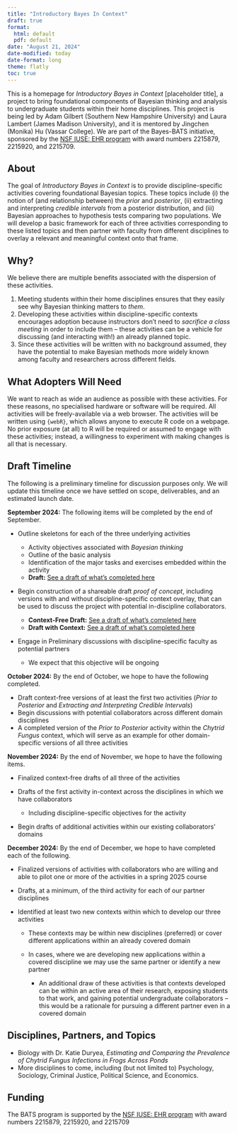 ```yaml
---
title: "Introductory Bayes In Context"
draft: true
format: 
  html: default
  pdf: default
date: "August 21, 2024"
date-modified: today
date-format: long
theme: flatly
toc: true
---
```


:::{.callout-note}

This is a homepage for *Introductory Bayes in Context* [placeholder title], a project to bring foundational components of Bayesian thinking and analysis to undergraduate students within their home disciplines. This project is being led by Adam Gilbert (Southern New Hampshire University) and Laura Lambert (James Madison University), and it is mentored by Jingchen (Monika) Hu (Vassar College). We are part of the Bayes-BATS initiative, sponsored by the [NSF IUSE: EHR program](https://www.nsf.gov/pubs/2021/nsf21579/nsf21579.htm) with award numbers 2215879, 2215920, and 2215709. 

:::

## About

The goal of *Introductory Bayes in Context* is to provide discipline-specific activities covering foundational Bayesian topics. These topics include (i) the notion of (and relationship between) the *prior* and *posterior*, (ii) extracting and interpreting *credible intervals* from a posterior distribution, and (iii) Bayesian approaches to hypothesis tests comparing two populations. We will develop a basic framework for each of three activities corresponding to these listed topics and then partner with faculty from different disciplines to overlay a relevant and meaningful context onto that frame.

## Why?

We believe there are multiple benefits associated with the dispersion of these activities.

1. Meeting students within their home disciplines ensures that they easily see why Bayesian thinking matters to *them*.
2. Developing these activities within discipline-specific contexts encourages adoption because instructors don't need to *sacrifice a class meeting* in order to include them -- these activities can be a vehicle for discussing (and interacting with!) an already planned topic.
3. Since these activities will be written with no background assumed, they have the potential to make Bayesian methods more widely known among faculty and researchers across different fields.

## What Adopters Will Need

We want to reach as wide an audience as possible with these activities. For these reasons, no specialised hardware or software will be required. All activities will be freely-available via a web browser. The activities will be written using `{webR}`, which allows anyone to execute R code on a webpage. No prior exposure (at all) to R will be required or assumed to engage with these activities; instead, a willingness to experiment with making changes is all that is necessary. 

## Draft Timeline

The following is a preliminary timeline for discussion purposes only. We will update this timeline once we have settled on scope, deliverables, and an estimated launch date.

**September 2024:** The following items will be completed by the end of September.

+ Outline skeletons for each of the three underlying activities

  + Activity objectives associated with *Bayesian thinking*
  + Outline of the basic analysis
  + Identification of the major tasks and exercises embedded within the activity
  + **Draft:** [See a draft of what's completed here](https://agmath.github.io/Bayes-BATS-tier2/ContextFreeOverview.html)
+ Begin construction of a shareable draft *proof of concept*, including versions with and without discipline-specific context overlay, that can be used to discuss the project with potential in-discipline collaborators.

  + **Context-Free Draft:** [See a draft of what's completed here](https://agmath.github.io/Bayes-BATS-tier2/ContextFreeActivity1.html)
  + **Draft with Context:** [See a draft of what's completed here](https://agmath.github.io/Bayes-BATS-tier2/act1_bio_chytrid.html)
+ Engage in Preliminary discussions with discipline-specific faculty as potential partners

  + We expect that this objective will be ongoing
  
**October 2024:** By the end of October, we hope to have the following completed.

+ Draft context-free versions of at least the first two activities (*Prior to Posterior* and *Extracting and Interpreting Credible Intervals*)
+ Begin discussions with potential collaborators across different domain disciplines
+ A completed version of the *Prior to Posterior* activity within the *Chytrid Fungus* context, which will serve as an example for other domain-specific versions of all three activities

**November 2024:** By the end of November, we hope to have the following items.

+ Finalized context-free drafts of all three of the activities
+ Drafts of the first activity in-context across the disciplines in which we have collaborators

  + Including discipline-specific objectives for the activity
+ Begin drafts of additional activities within our existing collaborators' domains

**December 2024:** By the end of December, we hope to have completed each of the following.

+ Finalized versions of activities with collaborators who are willing and able to pilot one or more of the activities in a spring 2025 course
+ Drafts, at a minimum, of the third activity for each of our partner disciplines
+ Identified at least two new contexts within which to develop our three activities

  + These contexts may be within new disciplines (preferred) or cover different applications within an already covered domain
  + In cases, where we are developing new applications within a covered discipline we may use the same partner or identify a new partner
  
    + An additional draw of these activities is that contexts developed can be within an active area of their research, exposing students to that work, and gaining potential undergraduate collaborators -- this would be a rationale for pursuing a different partner even in a covered domain 

## Disciplines, Partners, and Topics

+ Biology with Dr. Katie Duryea, *Estimating and Comparing the Prevalence of Chytrid Fungus Infections in Frogs Across Ponds*
+ More disciplines to come, including (but not limited to) Psychology, Sociology, Criminal Justice, Political Science, and Economics.

## Funding 

The BATS program is supported by the [NSF IUSE: EHR program](https://www.nsf.gov/pubs/2021/nsf21579/nsf21579.htm) with award numbers 2215879, 2215920, and 2215709


